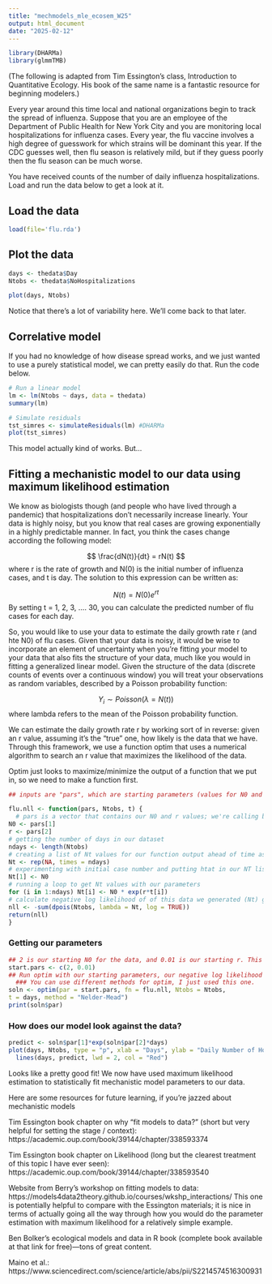 ```yaml
---
title: "mechmodels_mle_ecosem_W25"
output: html_document
date: "2025-02-12"
---
```




```r
library(DHARMa)
library(glmmTMB)
```

(The following is adapted from Tim Essington's class, Introduction to Quantitative Ecology. His book of the same name is a fantastic resource for beginning modelers.)

Every year around this time local and national organizations begin to track the spread of influenza.  Suppose that you are an employee of the Department of Public Health for New York City and you are monitoring local hospitalizations for influenza cases. Every year, the flu vaccine involves a high degree of guesswork for which strains will be dominant this year. If the CDC guesses well, then flu season is relatively mild, but if they guess poorly then the flu season can be much worse.

You have received counts of the number of daily influenza hospitalizations. Load and run the data below to get a look at it.

## Load the data
```r
load(file='flu.rda')
```

## Plot the data
```r
days <- thedata$Day
Ntobs <- thedata$NoHospitalizations

plot(days, Ntobs)
```
Notice that there's a lot of variability here. We'll come back to that later. 

## Correlative model

If you had no knowledge of how disease spread works, and we just wanted to use a purely statistical model, we can pretty easily do that. Run the code below. 
```r
# Run a linear model
lm <- lm(Ntobs ~ days, data = thedata)
summary(lm)

# Simulate residuals
tst_simres <- simulateResiduals(lm) #DHARMa
plot(tst_simres)

```
This model actually kind of works. But...

## Fitting a mechanistic model to our data using maximum likelihood estimation

We know as biologists though (and people who have lived through a pandemic) that hospitalizations don't necessarily increase linearly. Your data is highly noisy, but you know that real cases are growing exponentially in a highly predictable manner.  In fact, you think the cases change according the following model:

$$
\frac{dN(t)}{dt} = rN(t)
$$
where r is the rate of growth and N(0) is the initial number of influenza cases, and t is day.  The solution to this expression can be written as:

$$
N(t) = N(0)e^{rt}
$$
By setting t = 1, 2, 3, .... 30, you can calculate the predicted number of flu cases for each day. 

So, you would like to use your data to estimate the daily growth rate r (and hte N0) of flu cases. Given that your data is noisy, it would be wise to incorporate an element of uncertainty when you're fitting your model to your data that also fits the structure of your data, much like you would in fitting a generalized linear model. Given the structure of the data (discrete counts of events over a continuous window) you will treat your observations as random variables, described by a Poisson probability function:

$$
Y_i \sim Poisson(\lambda = N(t))
$$
where lambda refers to the mean of the Poisson probability function.


We can estimate the daily growth rate r by working sort of in reverse: given an r value, assuming it's the "true" one, how likely is the data that we have. Through this framework, we use a function optim that uses a numerical algorithm to search an r value that maximizes the likelihood of the data. 

Optim just looks to maximize/minimize the output of a function that we put in, so we need to make a function first.  

```r
## inputs are "pars", which are starting parameters (values for N0 and r) and following parameters that optim will put in; "Ntobs", which is our data, and "t" or days since N0

flu.nll <- function(pars, Ntobs, t) {
  # pars is a vector that contains our N0 and r values; we're calling both and putting them into variables
N0 <- pars[1]
r <- pars[2]
# getting the number of days in our dataset
ndays <- length(Ntobs)
# creating a list of Nt values for our function output ahead of time as it makes the algorithm go faster
Nt <- rep(NA, times = ndays)
# experimenting with initial case number and putting htat in our NT list
Nt[1] <- N0
# running a loop to get Nt values with our parameters
for (i in 1:ndays) Nt[i] <- N0 * exp(r*t[i])
# calculate negative log likelihood of of this data we generated (Nt) given our data (Ntobs)
nll <- -sum(dpois(Ntobs, lambda = Nt, log = TRUE))
return(nll)
}

```

### Getting our parameters
```r
## 2 is our starting N0 for the data, and 0.01 is our starting r. This seems reasonable given what the data looks like.
start.pars <- c(2, 0.01)
## Run optim with our starting parameters, our negative log likelihood function, and our data to get parameters
  ### You can use different methods for optim, I just used this one. 
soln <- optim(par = start.pars, fn = flu.nll, Ntobs = Ntobs,
t = days, method = "Nelder-Mead")
print(soln$par)
```


### How does our model look against the data?
```r
predict <- soln$par[1]*exp(soln$par[2]*days)
plot(days, Ntobs, type = "p", xlab = "Days", ylab = "Daily Number of Hospitalizations", las = 1) +
  lines(days, predict, lwd = 2, col = "Red")
```

Looks like a pretty good fit! We now have used maximum likelihood estimation to statistically fit mechanistic model parameters to our data. 

Here are some resources for future learning, if you're jazzed about mechanistic models

Tim Essington book chapter on why "fit models to data?” (short but very helpful for setting the stage / context): https://academic.oup.com/book/39144/chapter/338593374

Tim Essington book chapter on Likelihood (long but the clearest treatment of this topic I have ever seen): https://academic.oup.com/book/39144/chapter/338593540

Website from Berry's workshop  on fitting models to data: https://models4data2theory.github.io/courses/wkshp_interactions/ 
This one is potentially helpful to compare with the Essington materials; it is nice in terms of actually going all the way through how you would do the parameter estimation with maximum likelihood for a relatively simple example.

Ben Bolker’s ecological models and data in R book (complete book available at that link for free)—tons of great content.

Maino et al.: https://www.sciencedirect.com/science/article/abs/pii/S2214574516300931


